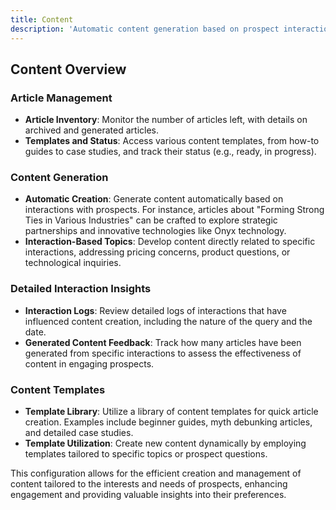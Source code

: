 ```yaml
---
title: Content
description: 'Automatic content generation based on prospect interaction'
---
```


## Content Overview

### Article Management
- **Article Inventory**: Monitor the number of articles left, with details on archived and generated articles.
- **Templates and Status**: Access various content templates, from how-to guides to case studies, and track their status (e.g., ready, in progress).

### Content Generation
- **Automatic Creation**: Generate content automatically based on interactions with prospects. For instance, articles about "Forming Strong Ties in Various Industries" can be crafted to explore strategic partnerships and innovative technologies like Onyx technology.
- **Interaction-Based Topics**: Develop content directly related to specific interactions, addressing pricing concerns, product questions, or technological inquiries.

### Detailed Interaction Insights
- **Interaction Logs**: Review detailed logs of interactions that have influenced content creation, including the nature of the query and the date.
- **Generated Content Feedback**: Track how many articles have been generated from specific interactions to assess the effectiveness of content in engaging prospects.

### Content Templates
- **Template Library**: Utilize a library of content templates for quick article creation. Examples include beginner guides, myth debunking articles, and detailed case studies.
- **Template Utilization**: Create new content dynamically by employing templates tailored to specific topics or prospect questions.

This configuration allows for the efficient creation and management of content tailored to the interests and needs of prospects, enhancing engagement and providing valuable insights into their preferences.
